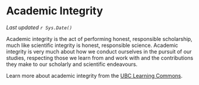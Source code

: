 # Academic Integrity

*Last updated `r Sys.Date()`*

Academic integrity is the act of performing honest, responsible scholarship, much like scientific integrity is honest, responsible science. Academic integrity is very much about how we conduct ourselves in the pursuit of our studies, respecting those we learn from and work with and the contributions they make to our scholarly and scientific endeavours.

Learn more about academic integrity from the [UBC Learning Commons](https://learningcommons.ubc.ca/resource-guides/understand-academic-integrity/).

